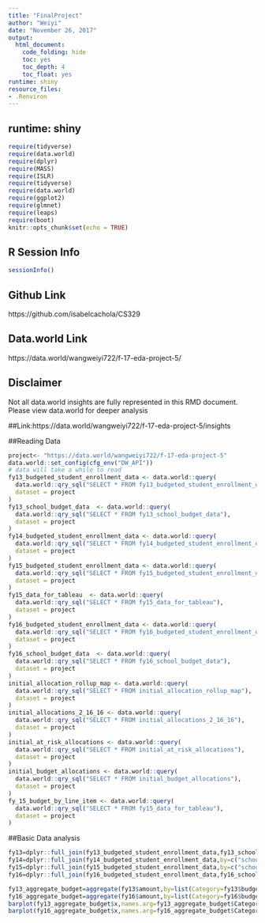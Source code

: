 ```yaml
---
title: "FinalProject"
author: "Weiyi"
date: "November 26, 2017"
output:
  html_document:
    code_folding: hide
    toc: yes
    toc_depth: 4
    toc_float: yes
runtime: shiny
resource_files:
- .Renviron
---
```

runtime: shiny
---

```r
require(tidyverse)
require(data.world)
require(dplyr)
require(MASS)
require(ISLR)
require(tidyverse)
require(data.world)
require(ggplot2)
require(glmnet)
require(leaps)
require(boot)
knitr::opts_chunk$set(echo = TRUE)
```
  
## **R Session Info**  

```r
sessionInfo()
```

## **Github Link** 
https://github.com/isabelcachola/CS329

## **Data.world Link**
https://data.world/wangweiyi722/f-17-eda-project-5/

## Disclaimer
Not all data.world insights are fully represented in this RMD document. Please view data.world for deeper analysis

##Link:https://data.world/wangweiyi722/f-17-eda-project-5/insights

##Reading Data
```r
project<- "https://data.world/wangweiyi722/f-17-eda-project-5"
data.world::set_config(cfg_env("DW_API"))
# data will take a while to read
fy13_budgeted_student_enrollment_data <- data.world::query(
  data.world::qry_sql("SELECT * FROM fy13_budgeted_student_enrollment_data"),
  dataset = project
)
fy13_school_budget_data  <- data.world::query(
  data.world::qry_sql("SELECT * FROM fy13_school_budget_data"),
  dataset = project
)
fy14_budgeted_student_enrollment_data <- data.world::query(
  data.world::qry_sql("SELECT * FROM fy14_budgeted_student_enrollment_data"),
  dataset = project
)
fy15_budgeted_student_enrollment_data <- data.world::query(
  data.world::qry_sql("SELECT * FROM fy15_budgeted_student_enrollment_data"),
  dataset = project
)
fy15_data_for_tableau  <- data.world::query(
  data.world::qry_sql("SELECT * FROM fy15_data_for_tableau"),
  dataset = project
)
fy16_budgeted_student_enrollment_data <- data.world::query(
  data.world::qry_sql("SELECT * FROM fy16_budgeted_student_enrollment_data"),
  dataset = project
)
fy16_school_budget_data  <- data.world::query(
  data.world::qry_sql("SELECT * FROM fy16_school_budget_data"),
  dataset = project
)
initial_allocation_rollup_map <- data.world::query(
  data.world::qry_sql("SELECT * FROM initial_allocation_rollup_map"),
  dataset = project
)
initial_allocations_2_16_16 <- data.world::query(
  data.world::qry_sql("SELECT * FROM initial_allocations_2_16_16"),
  dataset = project
)
initial_at_risk_allocations <- data.world::query(
  data.world::qry_sql("SELECT * FROM initial_at_risk_allocations"),
  dataset = project
)
initial_budget_allocations <- data.world::query(
  data.world::qry_sql("SELECT * FROM initial_budget_allocations"),
  dataset = project
)
fy_15_budget_by_line_item <- data.world::query(
  data.world::qry_sql("SELECT * FROM fy15_data_for_tableau"),
  dataset = project
)
```

##Basic Data analysis

```r
fy13=dplyr::full_join(fy13_budgeted_student_enrollment_data,fy13_school_budget_data,by=c("school_code"="code","school_name"="school","fiscal_year","school_type","ward"))
fy14=dplyr::full_join(fy14_budgeted_student_enrollment_data,by=c("school_code","school_name","fiscal_year","school_type","ward"))
fy15=dplyr::full_join(fy15_budgeted_student_enrollment_data,by=c("school_code","school_name","fiscal_year","school_type","ward"))
fy16=dplyr::full_join(fy16_budgeted_student_enrollment_data,fy16_school_budget_data,by=c("school_name","school_type","ward"))

fy13_aggregate_budget=aggregate(fy13$amount,by=list(Category=fy13$budget_category),FUN=sum)
fy16_aggregate_budget=aggregate(fy16$amount,by=list(Category=fy16$budget_allocation_category),FUN=sum)
barplot(fy13_aggregate_budget$x,names.arg=fy13_aggregate_budget$Category,cex.names=.7,las=2,main="2013 Funding Distribution",ylab="Amount (USD)",xlab="Funding Category")
barplot(fy16_aggregate_budget$x,names.arg=fy16_aggregate_budget$Category,cex.names=.7,las=2,main="2016 Funding Distribution",ylab="Amount (USD)",xlab="Funding Category")

```